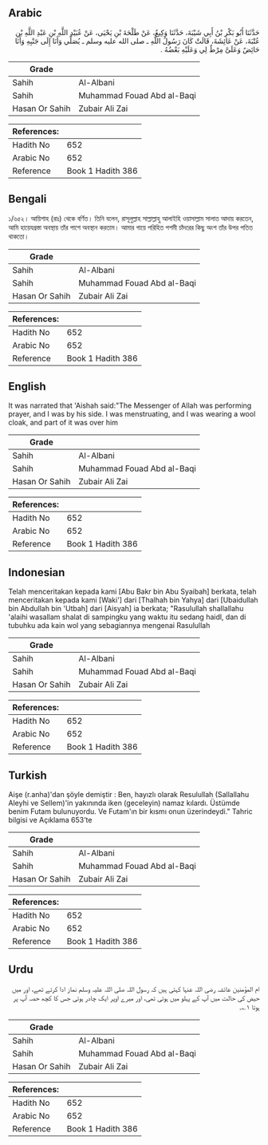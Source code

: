 ## Arabic


<div dir="rtl" lang="ar" style={{fontSize:'larger',backgroundColor:'#f8f9fa',padding:20}}>
حَدَّثَنَا أَبُو بَكْرِ بْنُ أَبِي شَيْبَةَ، حَدَّثَنَا وَكِيعٌ، عَنْ طَلْحَةَ بْنِ يَحْيَى، عَنْ عُبَيْدِ اللَّهِ بْنِ عَبْدِ اللَّهِ بْنِ عُتْبَةَ، عَنْ عَائِشَةَ، قَالَتْ كَانَ رَسُولُ اللَّهِ ـ صلى الله عليه وسلم ـ يُصَلِّي وَأَنَا إِلَى جَنْبِهِ وَأَنَا حَائِضٌ وَعَلَىَّ مِرْطٌ لِي وَعَلَيْهِ بَعْضُهُ ‏.‏
</div>
<div style={{backgroundColor:'#f8f9fa',padding:20, marginBottom: 10}}><table> <thead> <tr> <th>Grade</th> <th></th> </tr> </thead> <tbody> <tr><td>Sahih</td><td>Al-Albani</td></tr><tr><td>Sahih</td><td>Muhammad Fouad Abd al-Baqi</td></tr><tr><td>Hasan Or Sahih</td><td>Zubair Ali Zai</td></tr></tbody></table><table> <thead> <tr> <th>References:</th> <th></th> </tr> </thead> <tbody><tr><td>Hadith No</td><td>652</td></tr><tr><td>Arabic No</td><td>652</td></tr><tr><td>Reference</td><td>Book 1 Hadith 386</td></tr></tbody></table></div>

## Bengali


<div dir="ltr" lang="bn" style={{fontSize:'larger',backgroundColor:'#f8f9fa',padding:20}}>
১/৬৫২। আয়িশাহ (রাঃ) থেকে বর্ণিত। তিনি বলেন, রাসূলুল্লাহ সাল্লাল্লাহু আলাইহি ওয়াসাল্লাম সালাত আদায় করতেন, আমি হায়েযগ্রস্তা অবস্থায় তাঁর পাশে অবস্থান করতাম। আমার গায়ে পরিহিত পশমী চাঁদরের কিছু অংশ তাঁর উপর পতিত থাকতো।
</div>
<div style={{backgroundColor:'#f8f9fa',padding:20, marginBottom: 10}}><table> <thead> <tr> <th>Grade</th> <th></th> </tr> </thead> <tbody> <tr><td>Sahih</td><td>Al-Albani</td></tr><tr><td>Sahih</td><td>Muhammad Fouad Abd al-Baqi</td></tr><tr><td>Hasan Or Sahih</td><td>Zubair Ali Zai</td></tr></tbody></table><table> <thead> <tr> <th>References:</th> <th></th> </tr> </thead> <tbody><tr><td>Hadith No</td><td>652</td></tr><tr><td>Arabic No</td><td>652</td></tr><tr><td>Reference</td><td>Book 1 Hadith 386</td></tr></tbody></table></div>

## English


<div dir="ltr" lang="en" style={{fontSize:'larger',backgroundColor:'#f8f9fa',padding:20}}>
It was narrated that 'Aishah said:"The Messenger of Allah was performing prayer, and I was by his side. I was menstruating, and I was wearing a wool cloak, and part of it was over him
</div>
<div style={{backgroundColor:'#f8f9fa',padding:20, marginBottom: 10}}><table> <thead> <tr> <th>Grade</th> <th></th> </tr> </thead> <tbody> <tr><td>Sahih</td><td>Al-Albani</td></tr><tr><td>Sahih</td><td>Muhammad Fouad Abd al-Baqi</td></tr><tr><td>Hasan Or Sahih</td><td>Zubair Ali Zai</td></tr></tbody></table><table> <thead> <tr> <th>References:</th> <th></th> </tr> </thead> <tbody><tr><td>Hadith No</td><td>652</td></tr><tr><td>Arabic No</td><td>652</td></tr><tr><td>Reference</td><td>Book 1 Hadith 386</td></tr></tbody></table></div>

## Indonesian


<div dir="ltr" lang="id" style={{fontSize:'larger',backgroundColor:'#f8f9fa',padding:20}}>
Telah menceritakan kepada kami [Abu Bakr bin Abu Syaibah] berkata, telah menceritakan kepada kami [Waki'] dari [Thalhah bin Yahya] dari [Ubaidullah bin Abdullah bin 'Utbah] dari [Aisyah] ia berkata; "Rasulullah shallallahu 'alaihi wasallam shalat di sampingku yang waktu itu sedang haidl, dan di tubuhku ada kain wol yang sebagiannya mengenai Rasulullah
</div>
<div style={{backgroundColor:'#f8f9fa',padding:20, marginBottom: 10}}><table> <thead> <tr> <th>Grade</th> <th></th> </tr> </thead> <tbody> <tr><td>Sahih</td><td>Al-Albani</td></tr><tr><td>Sahih</td><td>Muhammad Fouad Abd al-Baqi</td></tr><tr><td>Hasan Or Sahih</td><td>Zubair Ali Zai</td></tr></tbody></table><table> <thead> <tr> <th>References:</th> <th></th> </tr> </thead> <tbody><tr><td>Hadith No</td><td>652</td></tr><tr><td>Arabic No</td><td>652</td></tr><tr><td>Reference</td><td>Book 1 Hadith 386</td></tr></tbody></table></div>

## Turkish


<div dir="ltr" lang="tr" style={{fontSize:'larger',backgroundColor:'#f8f9fa',padding:20}}>
Aişe (r.anha)'dan şöyle demiştir : Ben, hayızlı olarak Resulullah (Sallallahu Aleyhi ve Sellem)'in yakınında iken (geceleyin) namaz kılardı. Üstümde benim Futam bulunuyordu. Ve Futam'ın bir kısmı onun üzerindeydi." Tahric bilgisi ve Açıklama 653’te
</div>
<div style={{backgroundColor:'#f8f9fa',padding:20, marginBottom: 10}}><table> <thead> <tr> <th>Grade</th> <th></th> </tr> </thead> <tbody> <tr><td>Sahih</td><td>Al-Albani</td></tr><tr><td>Sahih</td><td>Muhammad Fouad Abd al-Baqi</td></tr><tr><td>Hasan Or Sahih</td><td>Zubair Ali Zai</td></tr></tbody></table><table> <thead> <tr> <th>References:</th> <th></th> </tr> </thead> <tbody><tr><td>Hadith No</td><td>652</td></tr><tr><td>Arabic No</td><td>652</td></tr><tr><td>Reference</td><td>Book 1 Hadith 386</td></tr></tbody></table></div>

## Urdu


<div dir="rtl" lang="ur" style={{fontSize:'larger',backgroundColor:'#f8f9fa',padding:20}}>
ام المؤمنین عائشہ رضی اللہ عنہا کہتی ہیں کہ رسول اللہ صلی اللہ علیہ وسلم نماز ادا کرتے تھے، اور میں حیض کی حالت میں آپ کے پہلو میں ہوتی تھی، اور میرے اوپر ایک چادر ہوتی جس کا کچھ حصہ آپ پر ہوتا ۱؎۔
</div>
<div style={{backgroundColor:'#f8f9fa',padding:20, marginBottom: 10}}><table> <thead> <tr> <th>Grade</th> <th></th> </tr> </thead> <tbody> <tr><td>Sahih</td><td>Al-Albani</td></tr><tr><td>Sahih</td><td>Muhammad Fouad Abd al-Baqi</td></tr><tr><td>Hasan Or Sahih</td><td>Zubair Ali Zai</td></tr></tbody></table><table> <thead> <tr> <th>References:</th> <th></th> </tr> </thead> <tbody><tr><td>Hadith No</td><td>652</td></tr><tr><td>Arabic No</td><td>652</td></tr><tr><td>Reference</td><td>Book 1 Hadith 386</td></tr></tbody></table></div>
